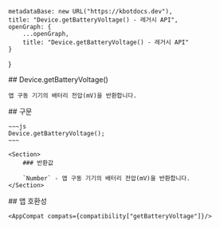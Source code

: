 
    metadataBase: new URL("https://kbotdocs.dev"),
    title: "Device.getBatteryVoltage() - 레거시 API",
    openGraph: {
        ...openGraph,
        title: "Device.getBatteryVoltage() - 레거시 API"
    }
}

<Section>
    ## Device.getBatteryVoltage()

    앱 구동 기기의 배터리 전압(mV)을 반환합니다.
</Section>
<Section>
    ## 구문

    ~~~js
    Device.getBatteryVoltage();
    ~~~

    <Section>
        ### 반환값

        `Number` - 앱 구동 기기의 배터리 전압(mV)을 반환합니다.
    </Section>
</Section>
<Section>
    ## 앱 호환성

    <AppCompat compats={compatibility["getBatteryVoltage"]}/>
</Section>